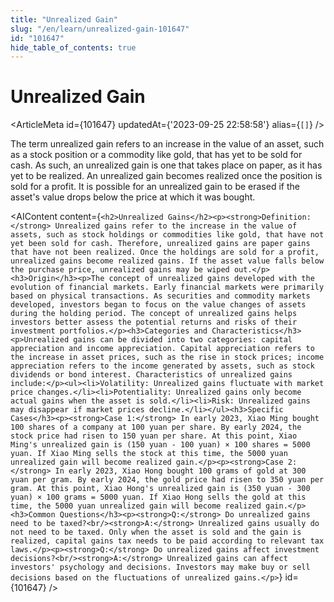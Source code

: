 ```yaml
---
title: "Unrealized Gain"
slug: "/en/learn/unrealized-gain-101647"
id: "101647"
hide_table_of_contents: true
---
```



# Unrealized Gain

<ArticleMeta id={101647} updatedAt={'2023-09-25 22:58:58'} alias={`[]`} />
<div className='border-solid border-b border-t-0 my-4 border-[var(--ifm-color-gray-300)]' />

The term unrealized gain refers to an increase in the value of an asset, such as a stock position or a commodity like gold, that has yet to be sold for cash. As such, an unrealized gain is one that takes place on paper, as it has yet to be realized. An unrealized gain becomes realized once the position is sold for a profit. It is possible for an unrealized gain to be erased if the asset's value drops below the price at which it was bought.

<AIContent content={`<h2>Unrealized Gains</h2><p><strong>Definition:</strong> Unrealized gains refer to the increase in the value of assets, such as stock holdings or commodities like gold, that have not yet been sold for cash. Therefore, unrealized gains are paper gains that have not been realized. Once the holdings are sold for a profit, unrealized gains become realized gains. If the asset value falls below the purchase price, unrealized gains may be wiped out.</p><h3>Origin</h3><p>The concept of unrealized gains developed with the evolution of financial markets. Early financial markets were primarily based on physical transactions. As securities and commodity markets developed, investors began to focus on the value changes of assets during the holding period. The concept of unrealized gains helps investors better assess the potential returns and risks of their investment portfolios.</p><h3>Categories and Characteristics</h3><p>Unrealized gains can be divided into two categories: capital appreciation and income appreciation. Capital appreciation refers to the increase in asset prices, such as the rise in stock prices; income appreciation refers to the income generated by assets, such as stock dividends or bond interest. Characteristics of unrealized gains include:</p><ul><li>Volatility: Unrealized gains fluctuate with market price changes.</li><li>Potentiality: Unrealized gains only become actual gains when the asset is sold.</li><li>Risk: Unrealized gains may disappear if market prices decline.</li></ul><h3>Specific Cases</h3><p><strong>Case 1:</strong> In early 2023, Xiao Ming bought 100 shares of a company at 100 yuan per share. By early 2024, the stock price had risen to 150 yuan per share. At this point, Xiao Ming's unrealized gain is (150 yuan - 100 yuan) × 100 shares = 5000 yuan. If Xiao Ming sells the stock at this time, the 5000 yuan unrealized gain will become realized gain.</p><p><strong>Case 2:</strong> In early 2023, Xiao Hong bought 100 grams of gold at 300 yuan per gram. By early 2024, the gold price had risen to 350 yuan per gram. At this point, Xiao Hong's unrealized gain is (350 yuan - 300 yuan) × 100 grams = 5000 yuan. If Xiao Hong sells the gold at this time, the 5000 yuan unrealized gain will become realized gain.</p><h3>Common Questions</h3><p><strong>Q:</strong> Do unrealized gains need to be taxed?<br/><strong>A:</strong> Unrealized gains usually do not need to be taxed. Only when the asset is sold and the gain is realized, capital gains tax needs to be paid according to relevant tax laws.</p><p><strong>Q:</strong> Do unrealized gains affect investment decisions?<br/><strong>A:</strong> Unrealized gains can affect investors' psychology and decisions. Investors may make buy or sell decisions based on the fluctuations of unrealized gains.</p>`} id={101647} />
